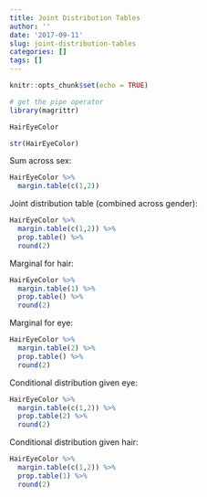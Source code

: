 ```yaml
---
title: Joint Distribution Tables
author: ''
date: '2017-09-11'
slug: joint-distribution-tables
categories: []
tags: []
---
```


```r
knitr::opts_chunk$set(echo = TRUE)
```

```r
# get the pipe operator
library(magrittr)
```

```r
HairEyeColor
```

```r
str(HairEyeColor)
```

Sum across sex:

```r
HairEyeColor %>% 
  margin.table(c(1,2))
```

Joint distribution table (combined across gender):

```r
HairEyeColor %>% 
  margin.table(c(1,2)) %>% 
  prop.table() %>% 
  round(2)
```

Marginal for hair:

```r
HairEyeColor %>% 
  margin.table(1) %>% 
  prop.table() %>% 
  round(2)
```

Marginal for eye:

```r
HairEyeColor %>% 
  margin.table(2) %>% 
  prop.table() %>% 
  round(2)
```

Conditional distribution given eye:

```r
HairEyeColor %>% 
  margin.table(c(1,2)) %>% 
  prop.table(2) %>% 
  round(2)
```

Conditional distribution given hair:

```r
HairEyeColor %>% 
  margin.table(c(1,2)) %>% 
  prop.table(1) %>% 
  round(2)
```